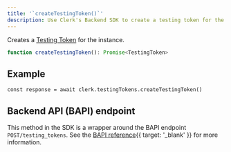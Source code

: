 ```yaml
---
title: '`createTestingToken()`'
description: Use Clerk's Backend SDK to create a testing token for the instance.
---
```


Creates a [Testing Token](/docs/guides/development/testing/overview#testing-tokens) for the instance.

```ts
function createTestingToken(): Promise<TestingToken>
```

## Example

<Include src="_partials/backend/usage" />

```tsx
const response = await clerk.testingTokens.createTestingToken()
```

## Backend API (BAPI) endpoint

This method in the SDK is a wrapper around the BAPI endpoint `POST/testing_tokens`. See the [BAPI reference](/docs/reference/backend-api/tag/Testing-Tokens#operation/CreateTestingToken){{ target: '_blank' }} for more information.

